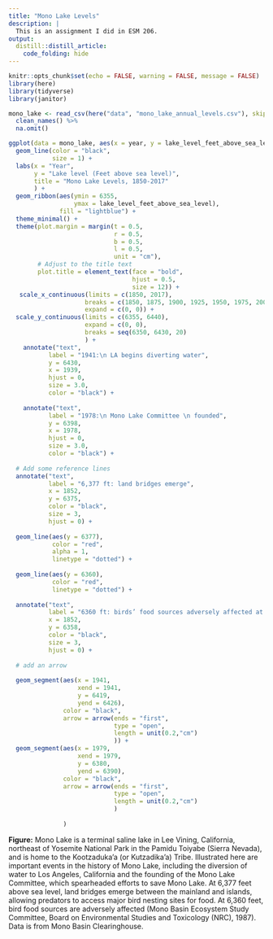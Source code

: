 ```yaml
---
title: "Mono Lake Levels"
description: |
  This is an assignment I did in ESM 206.
output: 
  distill::distill_article:
    code_folding: hide
---
```


```r
knitr::opts_chunk$set(echo = FALSE, warning = FALSE, message = FALSE)
library(here)
library(tidyverse)
library(janitor)
```



```r
mono_lake <- read_csv(here("data", "mono_lake_annual_levels.csv"), skip = 5) %>% 
  clean_names() %>% 
  na.omit() 
```

```r
ggplot(data = mono_lake, aes(x = year, y = lake_level_feet_above_sea_level)) +
  geom_line(color = "black",
            size = 1) +
  labs(x = "Year",
       y = "Lake level (Feet above sea level)",
       title = "Mono Lake Levels, 1850-2017"
       ) +
  geom_ribbon(aes(ymin = 6355,
                  ymax = lake_level_feet_above_sea_level),
              fill = "lightblue") +
  theme_minimal() +
  theme(plot.margin = margin(t = 0.5,
                             r = 0.5,
                             b = 0.5,
                             l = 0.5,
                             unit = "cm"),
        # Adjust to the title text
        plot.title = element_text(face = "bold",
                                  hjust = 0.5,
                                  size = 12)) +
   scale_x_continuous(limits = c(1850, 2017), 
                     breaks = c(1850, 1875, 1900, 1925, 1950, 1975, 2000, 2017),
                     expand = c(0, 0)) +
  scale_y_continuous(limits = c(6355, 6440), 
                     expand = c(0, 0),
                     breaks = seq(6350, 6430, 20)
                     ) +
    annotate("text", 
           label = "1941:\n LA begins diverting water", 
           y = 6430, 
           x = 1939,
           hjust = 0,
           size = 3.0,
           color = "black") +
  
    annotate("text", 
           label = "1978:\n Mono Lake Committee \n founded", 
           y = 6398, 
           x = 1978,
           hjust = 0,
           size = 3.0,
           color = "black") +
  
  # Add some reference lines
  annotate("text",
           label = "6,377 ft: land bridges emerge",
           x = 1852,
           y = 6375,
           color = "black",
           size = 3,
           hjust = 0) +
  
  geom_line(aes(y = 6377),
            color = "red",
            alpha = 1,
            linetype = "dotted") +
  
  geom_line(aes(y = 6360),
            color = "red",
            linetype = "dotted") +
  
  annotate("text",
           label = "6360 ft: birds’ food sources adversely affected at salinity of 120 g/L",
           x = 1852,
           y = 6358,
           color = "black",
           size = 3,
           hjust = 0) +
  
  # add an arrow
  
  geom_segment(aes(x = 1941, 
                   xend = 1941,
                   y = 6419, 
                   yend = 6426),
               color = "black",
               arrow = arrow(ends = "first",
                             type = "open",
                             length = unit(0.2,"cm")
                             )) +
  geom_segment(aes(x = 1979, 
                   xend = 1979,
                   y = 6380, 
                   yend = 6390),
               color = "black",
               arrow = arrow(ends = "first",
                             type = "open",
                             length = unit(0.2,"cm")
                             ) 
  
               )
```

**Figure:** Mono Lake is a terminal saline lake in Lee Vining, California, northeast of Yosemite National Park in the Pamidu Toiyabe (Sierra Nevada), and is home to the Kootzaduka’a (or Kutzadika’a) Tribe. Illustrated here are important events in the history of Mono Lake, including the diversion of water to Los Angeles, California and the founding of the Mono Lake Committee, which spearheaded efforts to save Mono Lake. At 6,377 feet above sea level, land bridges emerge between the mainland and islands, allowing predators to access major bird nesting sites for food. At 6,360 feet, bird food sources are adversely affected (Mono Basin Ecosystem Study Committee, Board on Environmental Studies and Toxicology (NRC), 1987). Data is from Mono Basin Clearinghouse. 

